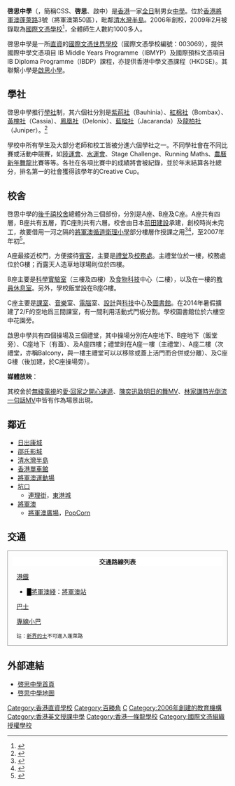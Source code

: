 {{Infobox_School
| name = 啓思中學
<br />Creative Secondary School
| image = [[File:CSSLogo.jpg|75px]]<BR>[[File:Creative_Secondary_School_(brighter).jpg|280px]]

"Through this place we thrive, we serve and find our place in the world." <ref>{{Cite web |url=http://www.css.edu.hk/index.php?option=com_content&view=article&id=312&Itemid=125 |title=存档副本 |accessdate=2013-05-10 |archive-date=2019-08-03 |archive-url=https://web.archive.org/web/20190803195840/http://www.css.edu.hk/index.php?option=com_content&view=article&id=312&Itemid=125 |dead-url=yes }}</ref>
| established = 2006年
| type = 直接資助計劃/國際學校<br><small>主要教學語言為[[英語|英語]]<br>次要教學語言為[[普通話|普通話]]
| principal = [[Anthony_Adames|Anthony Adames]]
| faculty = 120人
| enrollment = 730人
| free_label = 辦學團體 
| free_text = 啓思教育基金
| location = [[新界|新界]][[將軍澳新市鎮|將軍澳]][[蓬萊路|蓬萊路]]3號<br>面積約8,000平方米
| information = 
| website = http://www.css.edu.hk
}}
'''啓思中學'''（{{lang-en|Creative Secondary School}}，簡稱CSS、'''啓思'''、啟中）是[[香港|香港]]一家[[全日|全日]]制男女[[中學|中學]]。位於[[香港|香港]][[將軍澳新市鎮|將軍澳]][[蓬萊路|蓬萊路]]3號（將軍澳第50區），毗鄰[[清水灣半島_(住宅)|清水灣半島]]。2006年創校，2009年2月被錄取為[[國際文憑|國際文憑]][[學校|學校]]<ref>{{Cite web |url=http://www.ibo.org/school/003069/ |title=存档副本 |accessdate=2009-09-01 |archive-date=2020-10-30 |archive-url=https://web.archive.org/web/20201030074314/https://www.ibo.org/school/003069/ |dead-url=no }}</ref>，全體師生人數約1000多人。

啓思中學是一所[[直資|直資]]的[[國際文憑世界學校|國際文憑世界學校]]（國際文憑學校編號：003069），提供國際中學文憑項目 IB Middle Years Programme（IBMYP）及國際預科文憑項目 IB Diploma Programme（IBDP）課程，亦提供香港中學文憑課程（HKDSE）。其聯繫小學是[[啟思小學|啟思小學]]。{{fact|然而因爲學校的職員辦事不力，有許多應當進入IB文憑的學生進入了DSE，而許多分數未達標但因家長在PTA做事的學生卻進入了IB。}}

== 學社 ==
啓思中學推行[[社會團體|學社]]制，其六個社分別是[[洋紫荊|紫荊社]]（Bauhinia）、[[木棉|紅棉社]]（Bombax）、[[決明|黃槐社]]（Cassia）、[[鳳凰木|鳳凰社]]（Delonix）、[[藍花楹|藍楹社]]（Jacaranda）及[[龍柏|龍柏社]]（Juniper）。<ref>{{Cite web |url=http://www.css.edu.hk/index.php?option=com_content&view=article&id=362&Itemid=98 |title=存档副本 |access-date=2011-11-09 |archive-url=https://web.archive.org/web/20110916110337/http://www.css.edu.hk/index.php?option=com_content&view=article&id=362&Itemid=98 |archive-date=2011-09-16 |dead-url=yes }}</ref>

學校中所有學生及大部分老師和校工皆被分進六個學社之一。不同學社會在不同比賽或活動中競賽，如[[陸運會|陸運會]]、[[水運會|水運會]]、Stage Challenge、Running Maths、[[農曆新年|農曆新年]][[舞龍|舞龍]]比賽等等。各社在各項比賽中的成績將會被紀錄，並於年末結算各社總分，排名第一的社會獲得該學年的Creative Cup。

== 校舍 ==
啓思中學的[[後千禧校舍|後千禧校舍]]總體分為三個部份，分別是A座、B座及C座。A座共有四層，B座共有五層，而C座則共有六層。校舍由日本[[前田建設|前田建設]]承建，創校時尚未完工，故要借用一河之隔的[[將軍澳循道衛理小學|將軍澳循道衛理小學]]部分樓層作授課之用<ref>{{Cite web |archiveurl= https://web.archive.org/web/20070111113238/http://www.css.edu.hk/images/location.pdf |url= http://www.css.edu.hk/images/location.pdf |title= 啓思中學及臨時校舍位置圖 |archivedate= 2007-01-11 |language= zh-hk |access-date= 2021-04-25 |dead-url= no }}</ref><ref>{{Cite web |url=https://www.districtcouncils.gov.hk/archive/sk_d/pdf/2006/SK_0607_066_TC.pdf |title=西貢區議會 2006/07工作計劃 |access-date=2021-04-26 |archive-date=2021-04-26 |archive-url=https://web.archive.org/web/20210426020742/https://www.districtcouncils.gov.hk/archive/sk_d/pdf/2006/SK_0607_066_TC.pdf |dead-url=no }}</ref>，至2007年年初<ref>{{Cite web |url=https://www.districtcouncils.gov.hk/archive/sk_d/pdf/2006/SK_0607_003_TC.pdf |title=2006/07周年計劃 |access-date=2021-04-26 |archive-date=2021-04-26 |archive-url=https://web.archive.org/web/20210426021126/https://www.districtcouncils.gov.hk/archive/sk_d/pdf/2006/SK_0607_003_TC.pdf |dead-url=no }}</ref>。

A座最接近校門，方便接待[[賓客|賓客]]，主要是[[禮堂|禮堂]]及[[校務處|校務處]]。主禮堂位於一樓，校務處位於G樓；而露天人造草地球場則位於四樓。

B座主要是[[科學|科學]][[實驗室|實驗室]]（三樓及四樓）及[[食物|食物]][[科技|科技]]中心（二樓），以及在一樓的[[教員休息室|教員休息室]]。另外，學校飯堂設在B座G樓。

C座主要是[[課室|課室]]、[[音樂|音樂]]室、[[電腦|電腦]]室、[[設計|設計]]與[[科技|科技]]中心及[[學校圖書館|圖書館]]。在2014年暑假擴建了2/F的空地爲三間課室，有一間利用活動式門板分割。學校圖書館位於六樓空中花園旁。

啟思中學共有四個操場及三個禮堂，其中操場分別在A座地下、B座地下（飯堂旁）、C座地下（有蓋）、及A座四樓；禮堂則在A座一樓（主禮堂）、A座二樓（次禮堂，亦稱Balcony，與一樓主禮堂可以以移除或蓋上活門而合併或分離）、及C座G樓（後加建，於C座操場旁）。



'''媒體放映'''：

其校舍於[[無綫電視|無綫電視]]的[[愛·回家之開心速遞|愛·回家之開心速遞]]、[[陳奕迅|陳奕迅]][[致明日的舞|致明日的舞]]MV、[[林家謙|林家謙]][[時光倒流一句話|時光倒流一句話]]MV中皆有作為場景出現。

==鄰近==
*[[日出康城|日出康城]]
*[[邵氏影城|邵氏影城]]
*[[清水灣半島_(住宅)|清水灣半島]]
*[[香港單車館|香港單車館]]
*[[將軍澳運動場|將軍澳運動場]]
*[[坑口_(香港)|坑口]]
**[[連理街|連理街]]，[[東港城|東港城]]
*[[將軍澳|將軍澳]]
**[[將軍澳廣場|將軍澳廣場]]，[[PopCorn|PopCorn]]

==交通==
<div class="NavFrame collapsed" style="clear: no; border: 1px solid #999; margin: 0 auto; padding: 0 10px; text-align: left;"><div class="NavHead" style="background-color: #FFFFFF; margin: 0 auto; padding: 0 10px; text-align: center; font-weight: bold;">交通路線列表</div>
<div class="NavContent" style="margin: 0 auto; padding: 0 10px;">
;[[港鐵|港鐵]]
*<font color="{{將軍澳綫色彩}}">█</font>[[將軍澳綫|將軍澳綫]]：[[將軍澳站|將軍澳站]]
;[[香港巴士|巴士]]
{{九龍新界巴士簡單列表|98|98D_s|98S|290B|290X|298|298E|298F|795X|796C|796E|796P|796X|797|797M|798B|N290|N796}}{{大嶼山巴士簡單列表|A29P_s}}
;[[香港小巴|專線小巴]]
{{新界專線小巴簡單列表|109M|112S|113|115}}

<small>註：[[新界的士|新界的士]]不可進入蓬萊路</small>

</div></div>

== 外部連結 ==
*[http://www.css.edu.hk 啓思中學首頁]{{Wayback|url=http://www.css.edu.hk/ |date=20090922071536 }}
*[https://web.archive.org/web/20180316094724/http://203.198.184.24/documents/location.pdf 啓思中學地圖]



[[Category:香港直資學校|Category:香港直資學校]]
[[Category:百勝角|Category:百勝角]]
[[Category:西貢區中學|C]]
[[Category:2006年創建的教育機構|Category:2006年創建的教育機構]]
[[Category:香港英文授課中學|Category:香港英文授課中學]]
[[Category:香港一條龍學校|Category:香港一條龍學校]]
[[Category:國際文憑組織授權學校|Category:國際文憑組織授權學校]]